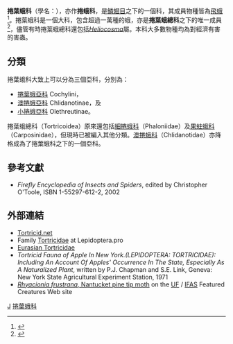 {{Automatic taxobox
| taxon = Tortricidae
| authority = [[Pierre_André_Latreille|Latreille]], 1803
| image = Bactra.lancealana.jpg
| image_caption = ''[[Bactra_lancealana|Bactra lancealana]]''
| parent_authority = Latreille, 1803
| type_species = [[File:Tortrix_viridana01.jpg|200px]]<br />''[[Tortrix_viridana|Tortrix viridana]]''
| type_species_authority = ?
| diversity = 超過1,050個屬<br />超過10,350個物種
| diversity_link = 鱗翅目多樣性
| subdivision_ranks = 亞科
| subdivision = [[#分類|見內文]]
| synonyms = Olethreutidae
}}
'''捲葉蛾科'''（學名：{{lang|la|'''Tortricidae'''}}），亦作'''捲蛾科'''，是[[鱗翅目|鱗翅目]]之下的一個科，其成員物種皆為[[飛蛾|飛蛾]]<ref>{{cite web |url=http://bugguide.net/node/view/9524 |title=BugGuide |language=en |access-date=2015-05-18 |archive-date=2020-11-14 |archive-url=https://web.archive.org/web/20201114121055/https://bugguide.net/node/view/9524 |dead-url=no }}</ref>。捲葉蛾科是一個大科，包含超過一萬種的蛾，亦是'''捲葉蛾總科'''之下的唯一成員<ref>{{cite journal| author=van Nieukerken et al.| title=Order Lepidoptera Linnaeus, 1758. In: Zhang, Z.-Q. (Ed.) Animal biodiversity: An outline of higher-level classification and survey of taxonomic richness| journal=Zootaxa| volume=3148| year=2011| pages=212–221| url=http://mapress.com/zootaxa/2011/f/zt03148p221.pdf| access-date=2015-05-18| archive-date=2019-10-13| archive-url=https://web.archive.org/web/20191013141544/https://mapress.com/zootaxa/2011/f/zt03148p221.pdf| dead-url=no}}</ref>，儘管有時捲葉蛾總科還包括''[[Heliocosma|Heliocosma]]''屬。本科大多數物種均為對經濟有害的害蟲。

==分類==
捲葉蛾科大致上可以分為三個亞科，分別為：
* [[捲葉蛾亞科|捲葉蛾亞科]] Cochylini，
* [[澳捲蛾亞科|澳捲蛾亞科]] Chlidanotinae，及
* [[小捲蛾亞科|小捲蛾亞科]] Olethreutinae。

捲葉蛾總科（Tortricoidea）原來還包括[[細捲蛾科|細捲蛾科]]（Phaloniidae）及[[果蛀蛾科|果蛀蛾科]]（Carposinidae），但現時已被編入其他分類。[[澳捲蛾科|澳捲蛾科]]（Chlidanotidae）亦降格成為了捲葉蛾科之下的一個亞科。

==參考文獻==
*''Firefly Encyclopedia of Insects and Spiders'', edited by Christopher O'Toole, ISBN 1-55297-612-2, 2002
{{reflist}}

==外部連結==
{{commons category|Tortricidae}}
* [http://www.tortricidae.com Tortricid.net] {{Wayback|url=http://www.tortricidae.com/ |date=20070424174353 }}
* Family [https://web.archive.org/web/20120325192619/http://lepidoptera.pro/family/tortricidae/ Tortricidae] at Lepidoptera.pro
* [https://web.archive.org/web/20060207062552/http://nlbif.eti.uva.nl/bis/tortricidae.php Eurasian Tortricidae]
*''Tortricid Fauna of Apple In New York.(LEPIDOPTERA: TORTRICIDAE): Including An Account Of Apples' Occurrence In The State, Especially As A Naturalized Plant'', written by P.J. Chapman and S.E. Link, Geneva: New York State Agricultural Experiment Station, 1971
* [http://entomology.ifas.ufl.edu/creatures/trees/moths/nantucket_pine_tip_moth.htm ''Rhyacionia frustrana'',  Nantucket pine tip moth] {{Wayback|url=http://entomology.ifas.ufl.edu/creatures/trees/moths/nantucket_pine_tip_moth.htm |date=20191112145857 }} on the [[University_of_Florida|UF]] / [[Institute_of_Food_and_Agricultural_Sciences|IFAS]]  Featured Creatures Web site

{{Lepidopteran superfamilies}}
{{Authority control}}
{{Taxonbar}}
[[Category:1803年描述的分类群|J]]
[[Category:捲葉蛾科|]]